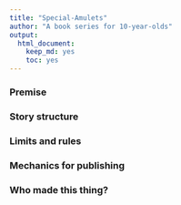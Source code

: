 ```yaml
---
title: "Special-Amulets"
author: "A book series for 10-year-olds"
output: 
  html_document: 
    keep_md: yes
    toc: yes
---
```


### Premise
### Story structure
### Limits and rules
### Mechanics for publishing
### Who made this thing?
